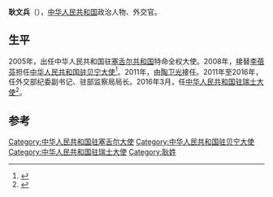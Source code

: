 '''耿文兵'''（{{bd|1957年|8月|catIdx=G}}），[[中华人民共和国|中华人民共和国]]政治人物、外交官。

==生平==
2005年，出任中华人民共和国驻[[塞舌尔共和国|塞舌尔共和国]]特命全权大使。2008年，接替[[李蓓芬|李蓓芬]]担任[[中国驻贝宁大使列表|中华人民共和国驻贝宁大使]]<ref>{{cite web|author=中华人民共和国外交部|title=中国驻贝宁历任大使|url=http://www.mfa.gov.cn/chn/pds/ziliao/wjrw/2167/2170/t9177.htm|publisher=中华人民共和国外交部|accessdate=2012-03-03}}</ref>。2011年，由[[陶卫光|陶卫光]]接任。2011年至2016年，任外交部纪委副书记、驻部监察局局长。2016年3月，任[[中国驻瑞士大使列表|中华人民共和国驻瑞士大使]]<ref>{{cite web|title=耿文兵任中国驻瑞士大使，王民任中国驻挪威大使|url=http://www.thepaper.cn/newsDetail_forward_1450696|publisher=澎湃新闻|accessdate=2016-03-30|archive-date=2016-04-01|archive-url=https://web.archive.org/web/20160401200800/http://www.thepaper.cn/newsDetail_forward_1450696|dead-url=no}}</ref>。

== 参考 ==
{{reflist}}
{{start box}}
{{s-dip}}
{{succession box|[[许镜湖|许镜湖]]|[[王世廷|王世廷]]|[[中國駐瑞士大使列表|中華人民共和國駐瑞士大使]]|2016年3月－2020年6月}}
{{succession box|[[李蓓芬|李蓓芬]]|[[陶卫光|陶卫光]]|[[中国驻贝宁大使列表|中华人民共和国驻贝宁大使]]|2008年5月－2011年8月}}
{{succession box|[[陳美芬|陳美芬]]|[[王衛國_(外交官)|王衛國]]|[[中國駐塞舌爾大使列表|中華人民共和國駐塞舌爾大使]]|2006年1月－2008年4月}}
{{end box}}

{{中国政治人物小作品}}
{{Authority control}}
{{DEFAULTSORT:G}}
[[Category:中华人民共和国驻塞舌尔大使|Category:中华人民共和国驻塞舌尔大使]]
[[Category:中华人民共和国驻贝宁大使|Category:中华人民共和国驻贝宁大使]]
[[Category:中华人民共和国驻瑞士大使|Category:中华人民共和国驻瑞士大使]]
[[Category:耿姓|Category:耿姓]]